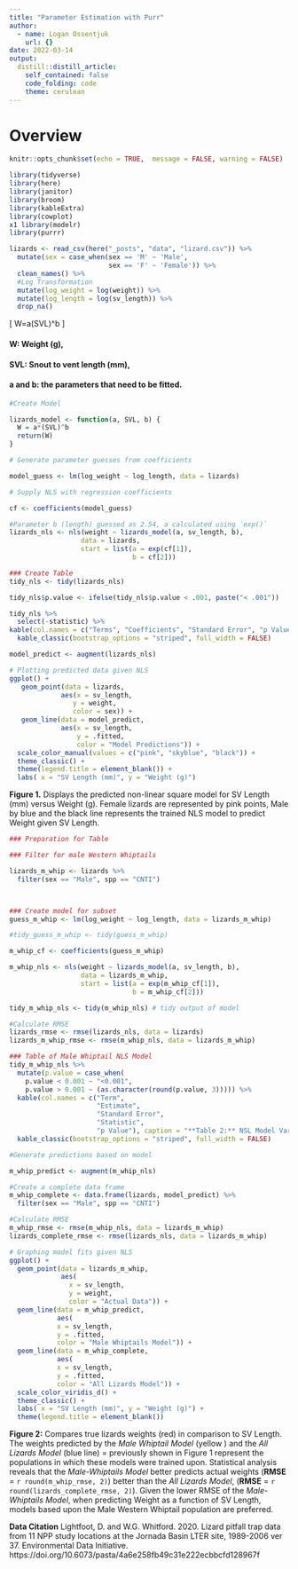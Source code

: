 ```yaml
---
title: "Parameter Estimation with Purr"
author:
  - name: Logan Ossentjuk
    url: {}
date: 2022-03-14
output:
  distill::distill_article:
    self_contained: false
    code_folding: code
    theme: cerulean
---
```

# Overview 

```r
knitr::opts_chunk$set(echo = TRUE,  message = FALSE, warning = FALSE)

library(tidyverse)
library(here)
library(janitor)
library(broom)
library(kableExtra)
library(cowplot)
x1 library(modelr)
library(purrr)
```

```r
lizards <- read_csv(here("_posts", "data", "lizard.csv")) %>% 
  mutate(sex = case_when(sex == 'M' ~ 'Male',
                         sex == 'F' ~ 'Female')) %>% 
  clean_names() %>% 
  #Log Transformation
  mutate(log_weight = log(weight)) %>% 
  mutate(log_length = log(sv_length)) %>% 
  drop_na()
```

\[
W=a(SVL)^b
\]

#### W: Weight (g),

#### SVL: Snout to vent length (mm),

#### a and b: the parameters that need to be fitted.

```r

#Create Model 

lizards_model <- function(a, SVL, b) {
  W = a*(SVL)^b
  return(W)
}

# Generate parameter guesses from coefficients 

model_guess <- lm(log_weight ~ log_length, data = lizards)
```


```r
# Supply NLS with regression coefficients

cf <- coefficients(model_guess)

#Parameter b (length) guessed as 2.54, a calculated using `exp()`
lizards_nls <- nls(weight ~ lizards_model(a, sv_length, b),
                  data = lizards,
                  start = list(a = exp(cf[1]),
                               b = cf[2]))
```


```r
### Create Table 
tidy_nls <- tidy(lizards_nls)

tidy_nls$p.value <- ifelse(tidy_nls$p.value < .001, paste("< .001"))

tidy_nls %>% 
  select(-statistic) %>% 
kable(col.names = c("Terms", "Coefficients", "Standard Error", "p Value"), caption = "**Table 1: ** NSL Model Variable Significance", digits = 3) %>% 
  kable_classic(bootstrap_options = "striped", full_width = FALSE) 
```

```r
model_predict <- augment(lizards_nls)

# Plotting predicted data given NLS
ggplot() +
   geom_point(data = lizards, 
             aes(x = sv_length, 
                y = weight, 
                color = sex)) +
   geom_line(data = model_predict, 
             aes(x = sv_length,
                 y = .fitted,
                 color = "Model Predictions")) +
  scale_color_manual(values = c("pink", "skyblue", "black")) +
  theme_classic() +
  theme(legend.title = element_blank()) +
  labs( x = "SV Length (mm)", y = "Weight (g)")
```

**Figure 1.** Displays the predicted non-linear square model for SV Length (mm) versus Weight (g).
Female lizards are represented by pink points, Male by blue and the black line represents the 
trained NLS model to predict Weight given SV Length.



```r
### Preparation for Table 

### Filter for male Western Whiptails 

lizards_m_whip <- lizards %>% 
  filter(sex == "Male", spp == "CNTI")



### Create model for subset
guess_m_whip <- lm(log_weight ~ log_length, data = lizards_m_whip)

#tidy_guess_m_whip <- tidy(guess_m_whip)

m_whip_cf <- coefficients(guess_m_whip)

m_whip_nls <- nls(weight ~ lizards_model(a, sv_length, b),
                  data = lizards_m_whip,
                  start = list(a = exp(m_whip_cf[1]),
                               b = m_whip_cf[2]))

tidy_m_whip_nls <- tidy(m_whip_nls) # tidy output of model

#Calculate RMSE 
lizards_rmse <- rmse(lizards_nls, data = lizards)
lizards_m_whip_rmse <- rmse(m_whip_nls, data = lizards_m_whip)
```


```r
### Table of Male Whiptail NLS Model
tidy_m_whip_nls %>%  
  mutate(p.value = case_when(
    p.value < 0.001 ~ "<0.001",
    p.value > 0.001 ~ (as.character(round(p.value, 3))))) %>% 
  kable(col.names = c("Term", 
                      "Estimate",
                      "Standard Error", 
                      "Statistic", 
                      "p Value"), caption = "**Table 2:** NSL Model Variable Significance ", digits = 3) %>% 
  kable_classic(bootstrap_options = "striped", full_width = FALSE)

```


```r
#Generate predictions based on model

m_whip_predict <- augment(m_whip_nls)

#Create a complete data frame
m_whip_complete <- data.frame(lizards, model_predict) %>% 
  filter(sex == "Male", spp == "CNTI")

#Calculate RMSE
m_whip_rmse <- rmse(m_whip_nls, data = lizards_m_whip)
lizards_complete_rmse <- rmse(lizards_nls, data = lizards_m_whip)

# Graphing model fits given NLS
ggplot() +
  geom_point(data = lizards_m_whip, 
             aes(
               x = sv_length,
               y = weight,
               color = "Actual Data")) +
  geom_line(data = m_whip_predict, 
            aes(
            x = sv_length,
            y = .fitted,
            color = "Male Whiptails Model")) +
  geom_line(data = m_whip_complete, 
            aes(
            x = sv_length,
            y = .fitted,
            color = "All Lizards Model")) +
  scale_color_viridis_d() +
  theme_classic() +
  labs( x = "SV Length (mm)", y = "Weight (g)") +
  theme(legend.title = element_blank())
```

**Figure 2:** Compares true lizards weights (red) in comparison to SV Length. The weights predicted by the *Male Whiptail Model* (yellow ) and the *All Lizards Model* (blue line) =  previously shown in Figure 1 represent the populations in which these models were trained upon. Statistical analysis reveals that the *Male-Whiptails Model* better predicts actual weights (**RMSE** = `r round(m_whip_rmse, 2)`) better than the *All Lizards Model*, (**RMSE** = `r round(lizards_complete_rmse, 2)`). Given the lower RMSE of the *Male-Whiptails Model*, when predicting Weight as a function of SV Length, models based upon the Male Western Whiptail population are preferred. 


**Data Citation** Lightfoot, D. and W.G. Whitford. 2020. Lizard pitfall trap data from 11 NPP study locations at the Jornada Basin LTER site, 1989-2006 ver 37. Environmental Data Initiative. https://doi.org/10.6073/pasta/4a6e258fb49c31e222ecbbcfd128967f
